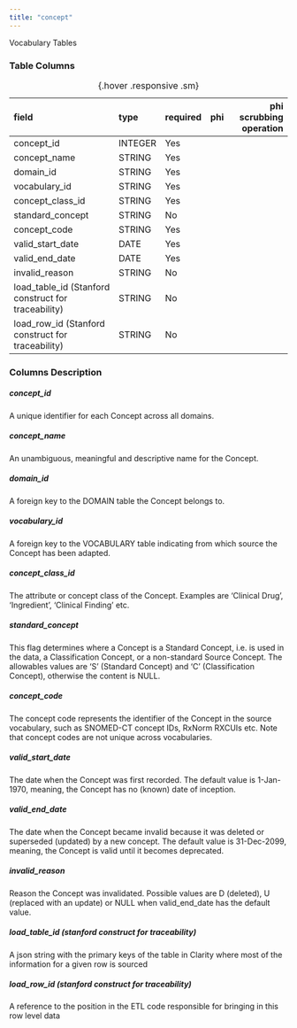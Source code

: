 ```yaml
---
title: "concept"
---
```


Vocabulary Tables

### Table Columns

| field                                               | type    | required   | phi   |   phi scrubbing operation |
|:----------------------------------------------------|:--------|:-----------|:------|--------------------------:|
| concept_id                                          | INTEGER | Yes        |       |                        |
| concept_name                                        | STRING  | Yes        |       |                        |
| domain_id                                           | STRING  | Yes        |       |                        |
| vocabulary_id                                       | STRING  | Yes        |       |                        |
| concept_class_id                                    | STRING  | Yes        |       |                        |
| standard_concept                                    | STRING  | No         |       |                        |
| concept_code                                        | STRING  | Yes        |       |                        |
| valid_start_date                                    | DATE    | Yes        |       |                        |
| valid_end_date                                      | DATE    | Yes        |       |                        |
| invalid_reason                                      | STRING  | No         |       |                        |
| load_table_id (Stanford construct for traceability) | STRING  | No         |       |                        |
| load_row_id (Stanford construct for traceability)   | STRING  | No         |       |                        |

:  {.hover .responsive .sm}

### Columns Description


##### concept_id

A unique identifier for each Concept across all domains.

##### concept_name

An unambiguous, meaningful and descriptive name for the Concept.

##### domain_id

A foreign key to the DOMAIN table the Concept belongs to.

##### vocabulary_id

A foreign key to the VOCABULARY table indicating from which source the Concept has been adapted.

##### concept_class_id

The attribute or concept class of the Concept. Examples are 'Clinical Drug', 'Ingredient', 'Clinical Finding' etc.

##### standard_concept

This flag determines where a Concept is a Standard Concept, i.e. is used in the data, a Classification Concept, or a non-standard Source Concept. The allowables values are 'S' (Standard Concept) and 'C' (Classification Concept), otherwise the content is NULL.

##### concept_code

The concept code represents the identifier of the Concept in the source vocabulary, such as SNOMED-CT concept IDs, RxNorm RXCUIs etc. Note that concept codes are not unique across vocabularies.

##### valid_start_date

The date when the Concept was first recorded. The default value is 1-Jan-1970, meaning, the Concept has no (known) date of inception.

##### valid_end_date

The date when the Concept became invalid because it was deleted or superseded (updated) by a new concept. The default value is 31-Dec-2099, meaning, the Concept is valid until it becomes deprecated.

##### invalid_reason

Reason the Concept was invalidated. Possible values are D (deleted), U (replaced with an update) or NULL when valid_end_date has the default value.

##### load_table_id (stanford construct for traceability) 

A json string with the primary keys of the table in Clarity where most of the information for a given row is sourced

##### load_row_id (stanford construct for traceability)

A reference to the position in the ETL code responsible for bringing in this row level data
